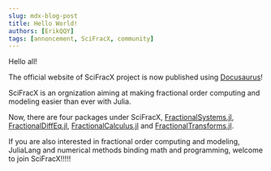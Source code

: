 ```yaml
---
slug: mdx-blog-post
title: Hello World!
authors: [ErikQQY]
tags: [annoncement, SciFracX, community]
---
```


Hello all!

The official website of SciFracX project is now published using [Docusaurus](https://docusaurus.io/)!

SciFracX is an orgnization aiming at making fractional order computing and modeling easier than ever with Julia.

Now, there are four packages under SciFracX, [FractionalSystems.jl](https://github.com/SciFracX/FractionalSystems.jl), [FractionalDiffEq.jl](https://github.com/SciFracX/FractionalDiffEq.jl), [FractionalCalculus.jl](https://github.com/SciFracX/FractionalCalculus.jl) and [FractionalTransforms.jl](https://github.com/SciFracX/FractionalTransforms.jl).

If you are also interested in fractional order computing and modeling, JuliaLang and numerical methods binding math and programming, welcome to join SciFracX!!!!!